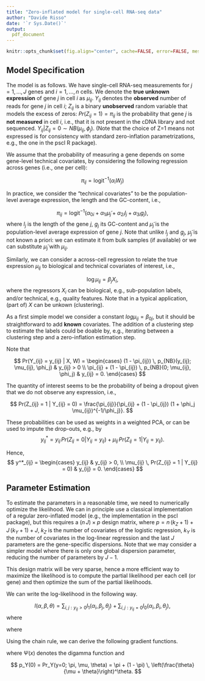 ```yaml
---
title: "Zero-inflated model for single-cell RNA-seq data"
author: "Davide Risso"
date: '`r Sys.Date()`'
output:
  pdf_document
---
```


```r
knitr::opts_chunk$set(fig.align="center", cache=FALSE, error=FALSE, message=FALSE, echo=TRUE, warning=FALSE, results="markup")
```

## Model Specification

The model is as follows. We have single-cell RNA-seq measurements for $j=1,...,J$ genes and $i=1,...,n$ cells. We denote the **true unknown expression** of gene $j$ in cell $i$ as  $\mu_{ij}$. $Y_{ij}$ denotes the **observed** number of reads for gene $j$ in cell $i$; $Z_{ij}$ is a binary **unobserved** random variable that models the excess of zeros: $Pr(Z_{ij}=1) = \pi_{ij}$ is the probability that gene $j$ is **not measured** in cell $i$, i.e., that it is not present in the cDNA library and not sequenced. $Y_{ij} | Z_{ij} = 0 \sim NB(\mu_{ij}, \phi_j)$. (Note that the choice of Z=1 means not expressed is for consistency with standard zero-inflation parametrizations, e.g., the one in the pscl R package).

We assume that the probability of measuring a gene depends on some gene-level technical covariates, by considering the following regression across genes (i.e., one per cell):

$$ \pi_{ij} = \text{logit}^{-1}(\alpha_i W_j) $$ 

In practice, we consider the "technical covariates" to be the population-level average expression, the length and the GC-content, i.e.,

$$ \pi_{ij} = \text{logit}^{-1}(\alpha_{0i} + \alpha_{1i} \tilde{\mu}_j + \alpha_{2i} l_j + \alpha_{3i} g_j), $$
where $l_j$ is the length of the gene $j$, $g_j$ its GC-content and $\tilde{\mu}_j$ is the population-level average expression of gene $j$. Note that unlike $l_j$ and $g_j$, $\tilde{\mu}_j$ is not known a priori: we can estimate it from bulk samples (if available) or we can substitute $\tilde{\mu}_j$ with $\mu_{ij}$.

Similarly, we can consider a across-cell regression to relate the true expression $\mu_{ij}$ to biological and technical covariates of interest, i.e.,

$$ \log \mu_{ij} = \beta_j X_i, $$ 
where the regressors $X_i$ can be biological, e.g., sub-population labels, and/or technical, e.g., quality features. Note that in a typical application, (part of) $X$ can be unkown (clustering).

As a first simple model we consider a constant $log \mu_{ij} = \beta_{0j}$, but it should be straightforward to add **known** covariates. The addition of a clustering step to estimate the labels could be doable by, e.g., iterating between a clustering step and a zero-inflation estimation step.

Note that 

$$ 
Pr(Y_{ij} = y_{ij} | X, W) = 
  \begin{cases}
  (1 - \pi_{ij}) \, p_{NB}(y_{ij}; \mu_{ij}, \phi_j) & y_{ij} > 0 \\
  \pi_{ij} + (1 - \pi_{ij}) \, p_{NB}(0; \mu_{ij}, \phi_j) & y_{ij} = 0.
  \end{cases}
$$

The quantity of interest seems to be the probability of being a dropout given that we do not observe any expression, i.e.,

$$
Pr(Z_{ij} = 1 | Y_{ij} = 0) = \frac{\pi_{ij}}{\pi_{ij} + (1 - \pi_{ij}) (1 + \phi_j \mu_{ij})^{-1/\phi_j}}.
$$

These probabilities can be used as weights in a weighted PCA, or can be used to impute the drop-outs, e.g., by
$$
y^*_{ij} = y_{ij} \, Pr(Z_{ij} = 0 | Y_{ij} = y_{ij}) + \mu_{ij} \, Pr(Z_{ij} = 1 | Y_{ij} = y_{ij}).
$$

Hence,
$$
y^*_{ij} = 
\begin{cases}
y_{ij} & y_{ij} > 0, \\
\mu_{ij} \, Pr(Z_{ij} = 1 | Y_{ij} = 0) & y_{ij} = 0.
\end{cases}
$$

## Parameter Estimation

To estimate the parameters in a reasonable time, we need to numerically optimize the likelihood. We can in principle use a classical implementation of a regular zero-inflated model (e.g., the implementation in the pscl package), but this requires a $(n \, J) \times p$ design matrix, where $p = n \, (k_Z + 1) + J \, (k_Y + 1) + J$, $k_Z$ is the number of covariates of the logistic regression, $k_Y$ is the number of covariates in the log-linear regression and the last $J$ parameters are the gene-specific dispersions. Note that we may consider a simpler model where there is only one global dispersion parameter, reducing the number of parameters by $J - 1$.

This design matrix will be very sparse, hence a more efficient way to maximize the likelihood is to compute the partial likelihood per each cell (or gene) and then optimize the sum of the partial likelihoods.

We can write the log-likelihood in the following way.

$$
l(\alpha, \beta, \theta) = \sum_{i,j:y_{ij}>0} l_1(\alpha_i, \beta_j, \theta_j) + \sum_{i,j:y_{ij}=0} l_0(\alpha_i, \beta_i, \theta_j),
$$
where

\begin{align}
l_1(\alpha, \beta, \theta) &= \log(1 - \pi) + \log \Gamma(y + \theta) - \log \Gamma(\theta) + \theta \, [\log \theta - \log(\mu + \theta)] + y \, [\log \mu - \log(\mu + \theta)],\\
l_0(\alpha, \beta, \theta) &= \log [ \pi + (1 - \pi) \, p_{Y|Z}(0)];
\end{align}
where

\begin{align}
\mu &= e^{X \beta},\\
\pi &= \frac{1}{1+e^{-W\alpha}},\\
\theta &= 1/\phi,\\
p_{Y|Z}(0) &= Pr_{Y|Z=0}(y=0; \mu, \theta) = \left(\frac{\theta}{\mu + \theta}\right)^\theta.
\end{align}

Using the chain rule, we can derive the following gradient functions.

\begin{align}
\frac{\partial l_1(\alpha, \beta, \theta)}{\partial \alpha} &= -\frac{1}{1 - \pi} \, \frac{W \, e^{-W \alpha}}{(1 + e^{-W \alpha})^2},\\
\frac{\partial l_0(\alpha, \beta, \theta)}{\partial \alpha} &= \frac{1 - p_{Y|Z}(0)}{p_{Y}(0)} \, \frac{W \, e^{-W \alpha}}{(1 + e^{-W \alpha})^2},\\
\frac{\partial l_1(\alpha, \beta, \theta)}{\partial \beta} &= \left[y - \left(\frac{y + \theta}{\mu + \theta}\right) \, \mu \right] \, X,\\
\frac{\partial l_0(\alpha, \beta, \theta)}{\partial \beta} &= - \frac{1 - \pi}{p_Y (0)} \, p_{Y|Z}(0) \, \frac{\theta}{\mu + \theta} \, \mu \, X,\\
\frac{\partial l_1(\alpha, \beta, \theta)}{\partial \theta} &= \Psi(y + \theta) - \Psi(\theta) + \log \theta - \log(\mu + \theta) - \frac{y+\theta}{\mu + \theta} + 1,\\
\frac{\partial l_0(\alpha, \beta, \theta)}{\partial \theta} &= \frac{1 - \pi}{p_Y (0)} \, p_{Y|Z}(0) \, \left[ \log \left(\frac{\theta}{\mu + \theta}\right) + \frac{\mu}{\mu + \theta}\right],
\end{align}
where $\Psi(x)$ denotes the digamma function and

$$
p_Y(0) = Pr_Y(y=0; \pi, \mu, \theta) = \pi + (1 - \pi) \, \left(\frac{\theta}{\mu + \theta}\right)^\theta.
$$